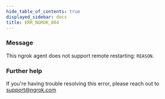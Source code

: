```yaml
---
hide_table_of_contents: true
displayed_sidebar: docs
title: ERR_NGROK_804
---
```


### Message

This ngrok agent does not support remote restarting: `REASON`.

<ErrorDetails />

### Further help

If you're having trouble resolving this error, please reach out to [support@ngrok.com](mailto:support@ngrok.com?subject=Help%20with%20ERR_NGROK_804)
